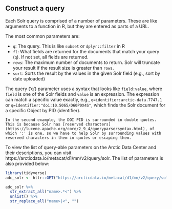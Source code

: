 ## Construct a query

Each Solr query is comprised of a number of parameters. These are like arguments to a function in R, but they are entered as parts of a URL.

The most common parameters are:

- `q`: The query. This is like `subset` or `dplyr::filter` in R
- `fl`: What fields are returned for the documents that match your query (`q`). If not set, all fields are returned.
- `rows`: The maximum number of documents to return. Solr will truncate your result if the result size is greater than `rows`.
- `sort`: Sorts the result by the values in the given Solr field (e.g., sort by date uploaded)

The query ('q') parameter uses a syntax that looks like `field:value`, where `field` is one of the Solr fields and `value` is an expression. The expression can match a specific value exactly, e.g., `q=identifier:arctic-data.7747.1` or `q=identifier:"doi:10.5065/D60P0X4S"`, which finds the Solr document for a specific Object by PID (identifier).

```block
In the second example, the DOI PID is surrounded in double quotes. This is because Solr has [reserved characters](https://lucene.apache.org/core/2_9_4/queryparsersyntax.html), of which ':' is one, so we have to help Solr by surrounding values with reserved characters in them in quotes or escaping them.
```

To view the list of query-able parameters on the Arctic Data Center and their descriptions, you can visit https://arcticdata.io/metacat/d1/mn/v2/query/solr. The list of parameters is also provided below:

```r
library(tidyverse)
adc_solr <- httr::GET("https://arcticdata.io/metacat/d1/mn/v2/query/solr")

adc_solr %>% 
  str_extract_all("name>.*<") %>% 
  unlist() %>% 
  str_replace_all("name>|<", "")
```

